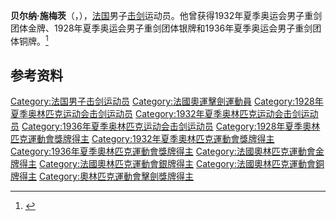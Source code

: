 '''贝尔纳·施梅茨'''（{{lang-fr|Bernard Schmetz}}，{{bd|1904年|3月21日|1966年|6月11日|}}），[[法国|法国]]男子[[击剑|击剑]]运动员。他曾获得1932年夏季奥运会男子重剑团体金牌、1928年夏季奥运会男子重剑团体银牌和1936年夏季奥运会男子重剑团体铜牌。<ref>{{Cite web|title=Bernard SCHMETZ|url=https://www.olympic.org/bernard-schmetz|accessdate=2021-03-11|date=2021-03-11|work=International Olympic Committee|language=en}}</ref>

== 参考资料 ==
{{reflist}}

{{奥林匹克运动会击剑比赛男子重剑团体冠军}}
{{世界击剑锦标赛男子重剑个人冠军}}

{{Authority control}}
{{DEFAULTSORT:Schmetz, Bernard}}
[[Category:法国男子击剑运动员|Category:法国男子击剑运动员]]
[[Category:法國奧運擊劍運動員|Category:法國奧運擊劍運動員]]
[[Category:1928年夏季奥林匹克运动会击剑运动员|Category:1928年夏季奥林匹克运动会击剑运动员]]
[[Category:1932年夏季奥林匹克运动会击剑运动员|Category:1932年夏季奥林匹克运动会击剑运动员]]
[[Category:1936年夏季奥林匹克运动会击剑运动员|Category:1936年夏季奥林匹克运动会击剑运动员]]
[[Category:1928年夏季奧林匹克運動會獎牌得主|Category:1928年夏季奧林匹克運動會獎牌得主]]
[[Category:1932年夏季奧林匹克運動會獎牌得主|Category:1932年夏季奧林匹克運動會獎牌得主]]
[[Category:1936年夏季奧林匹克運動會獎牌得主|Category:1936年夏季奧林匹克運動會獎牌得主]]
[[Category:法國奧林匹克運動會金牌得主|Category:法國奧林匹克運動會金牌得主]]
[[Category:法國奧林匹克運動會銀牌得主|Category:法國奧林匹克運動會銀牌得主]]
[[Category:法國奧林匹克運動會銅牌得主|Category:法國奧林匹克運動會銅牌得主]]
[[Category:奧林匹克運動會擊劍獎牌得主|Category:奧林匹克運動會擊劍獎牌得主]]